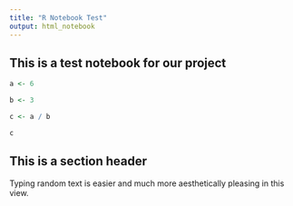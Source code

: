 ```yaml
---
title: "R Notebook Test"
output: html_notebook
---
```


## This is a test notebook for our project

```r
a <- 6

b <- 3

c <- a / b

c
```

## This is a section header

Typing random text is easier and much more aesthetically pleasing in this view.

```r

```
